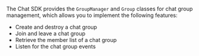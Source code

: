 <PlatformWrapper platform="web">

The Chat SDK provides the `GroupManager` and `Group` classes for chat group management, which allows you to implement the following features:

- Create and destroy a chat group
- Join and leave a chat group
- Retrieve the member list of a chat group
- Listen for the chat group events

</PlatformWrapper>